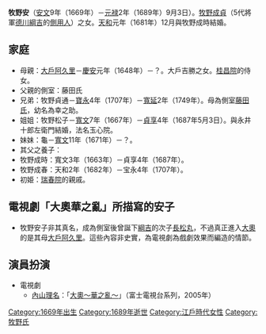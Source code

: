 {{Multiple issues|
{{Expand language|1=ja|time=2022-02-24T12:14:32+00:00}}
{{Unreferenced|time=2022-02-24T12:14:32+00:00}}
}}
'''牧野安'''（[[安文|安文]]9年（1669年）－[[元禄|元禄]]2年（1689年）9月3日）。[[牧野成貞|牧野成貞]]（5代將軍[[德川綱吉|德川綱吉]]的[[側用人|側用人]]）之女。[[天和_(日本)|天和]]元年（1681年）12月與牧野成時結婚。 

==家庭==
*母親：[[大戶阿久里|大戶阿久里]]－[[慶安|慶安]]元年（1648年）－？。大戶吉勝之女。[[桂昌院|桂昌院]]的侍女。 
*父親的側室：藤田氏
*兄弟：牧野貞通－[[寶永|寶永]]4年（1707年）－[[寬延|寬延]]2年（1749年）。母為側室[[藤田氏|藤田氏]]，幼名為幸之助。 
*姐姐：牧野松子－[[寬文|寬文]]7年（1667年）－[[貞享|貞享]]4年（1687年5月3日）。與永井十郎左衛門結婚，法名玉心院。
*妹妹：龜－[[寬文|寬文]]11年（1671年）－？。 
*其父之養子： 
*牧野成時：寬文3年（1663年）－貞享4年（1687年）。
*牧野成春：天和2年（1682年）－宝永4年（1707年）。
*初姫：[[瑞春院|瑞春院]]的親戚。

==電視劇「大奧華之亂」所描寫的安子==
*牧野安子非其真名，成為側室後曾誕下[[德川綱吉|綱吉]]的次子[[長松丸|長松丸]]，不過真正進入[[大奧|大奧]]的是其母[[大戶阿久里|大戶阿久里]]。這些內容非史實，為電視劇為戲劇效果而編造的情節。

==演員扮演==
*電視劇
** [[內山理名|內山理名]]：「[[大奧_(富士電視劇)|大奧～華之亂～]]」（富士電視台系列，2005年）

{{DEFAULTSORT:Makino Yasu}}
[[Category:1669年出生|Category:1669年出生]]
[[Category:1689年逝世|Category:1689年逝世]]
[[Category:江戶時代女性|Category:江戶時代女性]]
[[Category:牧野氏|Category:牧野氏]]